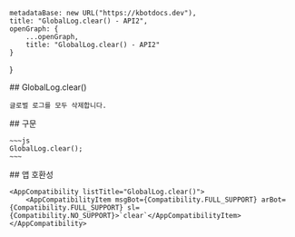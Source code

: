 
    metadataBase: new URL("https://kbotdocs.dev"),
    title: "GlobalLog.clear() - API2",
    openGraph: {
        ...openGraph,
        title: "GlobalLog.clear() - API2"
    }
}

<Section>
    ## GlobalLog.clear()

    글로벌 로그를 모두 삭제합니다.
</Section>
<Section>
    ## 구문

    ~~~js
    GlobalLog.clear();
    ~~~
</Section>
<Section>
    ## 앱 호환성

    <AppCompatibility listTitle="GlobalLog.clear()">
        <AppCompatibilityItem msgBot={Compatibility.FULL_SUPPORT} arBot={Compatibility.FULL_SUPPORT} sl={Compatibility.NO_SUPPORT}>`clear`</AppCompatibilityItem>
    </AppCompatibility>
</Section>